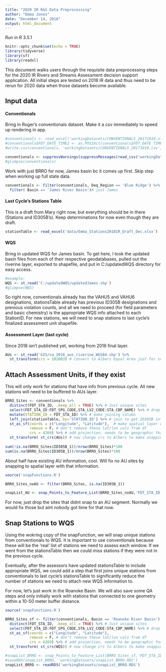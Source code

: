 ```yaml
---
title: "2020 IR R&S Data Preprocessing"
author: "Emma Jones"
date: "December 14, 2018"
output: html_document
---
```


Run in R 3.5.1

```r
knitr::opts_chunk$set(echo = TRUE)
library(tidyverse)
library(sf)
library(readxl)

```

This document walks users through the requisite data preprocessing steps for the 2020 IR Rivers and Streams Assessment decision support application. All initial steps are tested on 2018 IR data and thus need to be rerun for 2020 data when those datasets become available.

## Input data

#### Conventionals
Bring in Roger's conventionals dataset. Make it a csv immediately to speed up rendering in app.
```r
#conventionals <- read_excel('workingDatasets/CONVENTIONALS_20171010.xlsx',sheet = 'CONVENTIONALS')
#conventionals$FDT_DATE_TIME2 <- as.POSIXct(conventionals$FDT_DATE_TIME, format="%m/%d/%y %H:%M")
#write.csv(conventionals, 'workingDatasets/CONVENTIONALS_20171010.csv', row.names=F)

conventionals <- suppressWarnings(suppressMessages(read_csv('workingDatasets/CONVENTIONALS_20171010.csv')))
#glimpse(conventionals)
```

Work with just BRRO for now, James basin bc it comes up first. Skip step when working up full state data.

```r
conventionals <- filter(conventionals, Deq_Region == 'Blue Ridge') %>%
  filter( Basin == 'James River Basin')# just James
```


#### Last Cycle's Stations Table

This is a draft from Mary right now, but everything should be in there (Stations and ID305B's). Keep determinations for now even though they are draft.

```r
stationTable <- read_excel('data/Emma_Stations2018IR_Draft_Dec.xlsx')
```

#### WQS
Bring in updated WQS for James basin. To get here, I took the updated basin files from each of their respective geodatabases, pulled out the riverine layer, exported to shapefile, and put in C:/updatedWQS directory for easy access.
```r
#example:
WQS <- st_read('C:/updatedWQS/updatedJames.shp')
#glimpse(WQS)
```

So right now, conventionals already has the VAHU5 and VAHU6 designations, stationsTable already has previous ID305B designations and previous violation counts, and all we need to proceed (for field parameters and basic chemistry) is the appropriate WQS info attached to each StationID. For new stations, we will need to snap stations to last cycle's finalized assessment unit shapefile.

#### Assessment Layer (last cycle)

Since 2018 isn't published yet, working from 2016 final layer. 


```r
AUs <- st_read('GIS/va_2016_aus_riverine_WGS84.shp') %>%
  st_transform(crs = 102003) # convert to Albers Equal Area just for snapping
```


## Attach Assessment Units, if they exist

This will only work for stations that have info from previous cycle. All new stations will need to be buffered to AUs layer. 

```r
BRRO_Sites <- conventionals %>%
  distinct(FDT_STA_ID, .keep_all = TRUE) %>% # Just unique sites
  select(FDT_STA_ID:FDT_SPG_CODE,STA_LV2_CODE:STA_CBP_NAME) %>% # drop sample data
  mutate(STATION_ID = FDT_STA_ID) %>% # make joining column
  left_join(stationTable, by='STATION_ID') %>% # join to get ID305B info
  st_as_sf(coords = c("Longitude", "Latitude"),  # make spatial layer while at it
           remove = F, # don't remove these lat/lon cols from df
           crs = 4269) %>% # add projection, needs to be geographic for now bc entering lat/lng, 
  st_transform( st_crs(AUs)) # now change crs to Albers to make snapping work
  
sum(!is.na(BRRO_Sites$ID305B_1))/nrow(BRRO_Sites)*100
sum(is.na(BRRO_Sites$ID305B_1))/nrow(BRRO_Sites)*100
```

About half have existing AU information, cool. Will fix no AU sites by snapping to spatial layer with that information.

```r
source('snapFunctions.R')

BRRO_Sites_noAU <- filter(BRRO_Sites, is.na(ID305B_1))

snapList_AU <- snap_Points_to_Feature_List(BRRO_Sites_noAU,'FDT_STA_ID',AUs, seq(10,50,by=10))
```

For now, just drop the sites that didnt snap to an AU segment. Normally we would fix those but aint nobody got time for that now.




## Snap Stations to WQS

Using the wokring copy of the snapFunction, we will snap unique stations from conventionals to WQS. It is important to use conventionals because these will be the 'real' list of stations we need to assess each window. If we went from the stationsTable then we could miss stations if they were not in the previous cycle. 

Eventually, after the assessors have updated stationsTable to include appropriate WQS, we could add a step that first joins unique stations from conventionals to last cycle's stationsTable to significantly reduce the number of stations we need to attach new WQS information to.

For now, let's just work in the Roanoke Basin. We will also save some QA steps and only initially work with stations that connected to one geometry within a 10-50 meter buffer distance.

```r
source('snapFunctions.R')

BRRO_Sites_sf <- filter(conventionals, Basin == 'Roanoke River Basin') %>% # just Roanoke
  distinct(FDT_STA_ID, .keep_all = TRUE) %>% # Just unique sites
  select(FDT_STA_ID:FDT_SPG_CODE,STA_LV2_CODE:STA_CBP_NAME) %>% # drop sample data
  st_as_sf(coords = c("Longitude", "Latitude"), 
           remove = F, # don't remove these lat/lon cols from df
           crs = 4269) %>% # add projection, needs to be geographic for now bc entering lat/lng, 
  st_transform( st_crs(WQS)) # now change crs to Albers to make snapping work

#snapList_BRRO <- snap_Points_to_Feature_List(BRRO_Sites_sf,'FDT_STA_ID',WQS, seq(10,50,by=10))
#saveRDS(snapList_BRRO, 'workingDatasets/snapList_BRRO.RDS')
snapList_BRRO <- readRDS('workingDatasets/snapList_BRRO.RDS')

```
